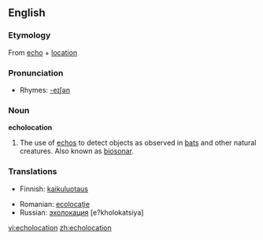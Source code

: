 ==English==

===Etymology===
{{wikipedia}}
From [[echo]] + [[location]]

===Pronunciation===
*Rhymes: [[Rhymes:English:-eɪʃǝn|-eɪʃǝn]]

===Noun===
'''echolocation'''

# The use of [[echo]]s to detect objects as observed in [[bat]]s and other natural creatures.  Also known as [[biosonar]].

===Translations===
{{rfc-level|Translations at L3+ (AutoFormat would have corrected level of Translations)}}
{{trans-top|use of echos}}
*Finnish: [[kaikuluotaus]]
{{trans-mid}}
*Romanian: [[ecolocaţie]] {{f}}
*Russian: [[эхолокация]] {{f}} [e?kholokatsiya]
{{trans-bottom}}

[[vi:echolocation]]
[[zh:echolocation]]